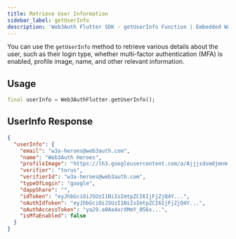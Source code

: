```yaml
---
title: Retrieve User Information
sidebar_label: getUserInfo
description: 'Web3Auth Flutter SDK - getUserInfo Function | Embedded Wallets'
---
```


You can use the `getUserInfo` method to retrieve various details about the user, such as their login type, whether multi-factor authentication (MFA) is enabled, profile image, name, and other relevant information.

## Usage

```dart
final userInfo = Web3AuthFlutter.getUserInfo();
```

## UserInfo Response

```json
{
  "userInfo": {
    "email": "w3a-heroes@web3auth.com",
    "name": "Web3Auth Heroes",
    "profileImage": "https://lh3.googleusercontent.com/a/Ajjjsdsmdjmnm...",
    "verifier": "torus",
    "verifierId": "w3a-heroes@web3auth.com",
    "typeOfLogin": "google",
    "dappShare": "",
    "idToken": "eyJhbGciOiJSUzI1NiIsImtpZCI6IjFjZjQ4Y...",
    "oAuthIdToken": "eyJhbGciOiJSUzI1NiIsImtpZCI6IjFjZjQ4Y...",
    "oAuthAccessToken": "ya29.a0Aa4xrXMmY_0S6s...",
    "isMfaEnabled": false
  }
}
```
